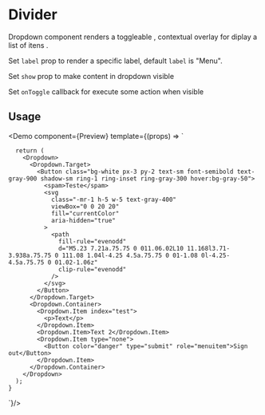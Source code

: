 

<Meta title="Dropdown" description="Dropdown component render a toggleable list" />

# Divider

Dropdown component renders a toggleable , contextual overlay for diplay a list of itens .

Set `label` prop to render a specific label, default `label` is "Menu".

Set `show` prop to make content in dropdown visible

Set `onToggle` callback for execute some action when visible

## Usage

<Demo
  component={Preview}
  template={(props) => `


      return (
        <Dropdown>
          <Dropdown.Target>
            <Button class="bg-white px-3 py-2 text-sm font-semibold text-gray-900 shadow-sm ring-1 ring-inset ring-gray-300 hover:bg-gray-50">
              <spam>Teste</spam>
              <svg
                class="-mr-1 h-5 w-5 text-gray-400"
                viewBox="0 0 20 20"
                fill="currentColor"
                aria-hidden="true"
              >
                <path
                  fill-rule="evenodd"
                  d="M5.23 7.21a.75.75 0 011.06.02L10 11.168l3.71-3.938a.75.75 0 111.08 1.04l-4.25 4.5a.75.75 0 01-1.08 0l-4.25-4.5a.75.75 0 01.02-1.06z"
                  clip-rule="evenodd"
                />
              </svg>
            </Button>
          </Dropdown.Target>
          <Dropdown.Container>
            <Dropdown.Item index="test">
              <p>Text</p>
            </Dropdown.Item>
            <Dropdown.Item>Text 2</Dropdown.Item>
            <Dropdown.Item type="none">
              <Button color="danger" type="submit" role="menuitem">Sign out</Button>
            </Dropdown.Item>
          </Dropdown.Container>
        </Dropdown>
      );
    }

`}/>


